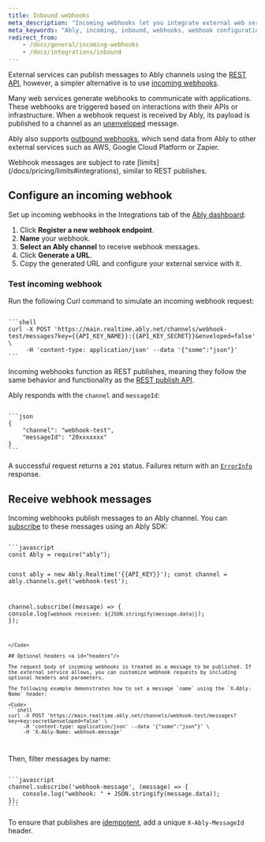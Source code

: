```yaml
---
title: Inbound webhooks
meta_description: "Incoming webhooks let you integrate external web services with Ably."
meta_keywords: "Ably, incoming, inbound, webhooks, webhook configuration, web services, realtime."
redirect_from:
    - /docs/general/incoming-webhooks
    - /docs/integrations/inbound
---
```


External services can publish messages to Ably channels using the [REST API](/docs/api/rest-api), however, a simpler alternative is to use [incoming webhooks](#configure).

Many web services generate webhooks to communicate with applications. These webhooks are triggered based on interactions with their APIs or infrastructure. When a webhook request is received by Ably, its payload is published to a channel as an [unenveloped](/docs/api/rest-api#unenveloped) message.

Ably also supports [outbound webhooks](/docs/platform/integrations/webhooks), which send data from Ably to other external services such as AWS, Google Cloud Platform or Zapier.

<Aside data-type='note'>
Webhook messages are subject to rate [limits](/docs/pricing/limits#integrations), similar to REST publishes.
</Aside>

## Configure an incoming webhook <a id="configure"/>

Set up incoming webhooks in the Integrations tab of the [Ably dashboard](https://ably.com/accounts/any/app/any/integrations):

1. Click **Register a new webhook endpoint**.
2. **Name** your webhook.
3. **Select an Ably channel** to receive webhook messages.
4. Click **Generate a URL**.
5. Copy the generated URL and configure your external service with it.

### Test incoming webhook <a id="test"/>

Run the following Curl command to simulate an incoming webhook request:

<Code>
```shell
curl -X POST 'https://main.realtime.ably.net/channels/webhook-test/messages?key={{API_KEY_NAME}}:{{API_KEY_SECRET}}&enveloped=false' \
     -H 'content-type: application/json' --data '{"some":"json"}'
```
</Code>

Incoming webhooks function as REST publishes, meaning they follow the same behavior and functionality as the [REST publish API](/docs/api/rest-api#publish).

Ably responds with the `channel` and `messageId`:

<Code>
```json
{
	"channel": "webhook-test",
	"messageId": "20xxxxxxx"
}
```
</Code>

A successful request returns a `201` status. Failures return with an [`ErrorInfo`](/docs/api/rest-sdk/types#error-info) response.

## Receive webhook messages <a id="receive"/>

Incoming webhooks publish messages to an Ably channel. You can [subscribe](/docs/pub-sub#subscribe) to these messages using an Ably SDK:

<Code>
```javascript
const Ably = require("ably");

const ably = new Ably.Realtime('{{API_KEY}}');
const channel = ably.channels.get('webhook-test');

channel.subscribe((message) => {
    console.log(`webhook received: ${JSON.stringify(message.data)}`);
});
```
</Code>

## Optional headers <a id="headers"/>

The request body of incoming webhooks is treated as a message to be published. If the external service allows, you can customize webhook requests by including optional headers and parameters.

The following example demonstrates how to set a message `name` using the `X-Ably-Name` header:

<Code>
```shell
curl -X POST 'https://main.realtime.ably.net/channels/webhook-test/messages?key=key:secret&enveloped=false' \
     -H 'content-type: application/json' --data '{"some":"json"}' \
     -H 'X-Ably-Name: webhook-message'
```
</Code>

Then, filter messages by name:

<Code>
```javascript
channel.subscribe('webhook-message', (message) => {
    console.log("webhook: " + JSON.stringify(message.data));
});
```
</Code>

To ensure that publishes are [idempotent](/docs/pub-sub/advanced#idempotency), add a unique `X-Ably-MessageId` header.
